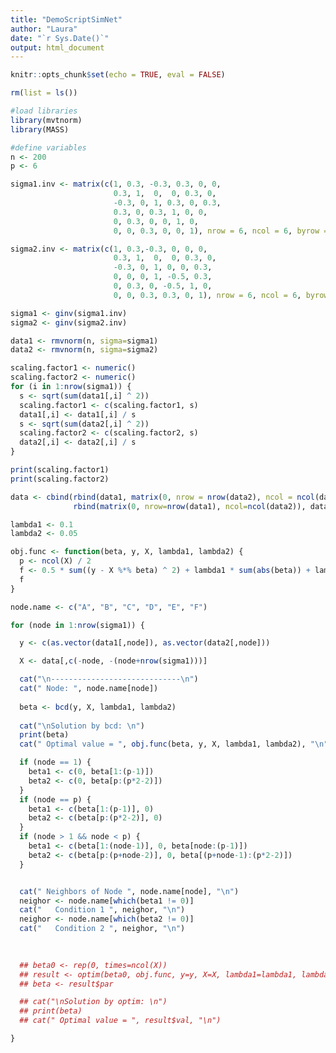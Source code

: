 ---
title: "DemoScriptSimNet"
author: "Laura"
date: "`r Sys.Date()`"
output: html_document
---

```{r setup, include=FALSE}
knitr::opts_chunk$set(echo = TRUE, eval = FALSE)
```

```{r}
rm(list = ls())

#load libraries
library(mvtnorm)
library(MASS)
```

```{r}
#define variables
n <- 200
p <- 6

sigma1.inv <- matrix(c(1, 0.3, -0.3, 0.3, 0, 0,
                       0.3, 1,  0,  0, 0.3, 0,
                       -0.3, 0, 1, 0.3, 0, 0.3,
                       0.3, 0, 0.3, 1, 0, 0, 
                       0, 0.3, 0, 0, 1, 0,
                       0, 0, 0.3, 0, 0, 1), nrow = 6, ncol = 6, byrow = TRUE)

sigma2.inv <- matrix(c(1, 0.3,-0.3, 0, 0, 0,
                       0.3, 1,  0,  0, 0.3, 0,
                       -0.3, 0, 1, 0, 0, 0.3,
                       0, 0, 0, 1, -0.5, 0.3,
                       0, 0.3, 0, -0.5, 1, 0,
                       0, 0, 0.3, 0.3, 0, 1), nrow = 6, ncol = 6, byrow = TRUE)

sigma1 <- ginv(sigma1.inv)
sigma2 <- ginv(sigma2.inv)

data1 <- rmvnorm(n, sigma=sigma1)
data2 <- rmvnorm(n, sigma=sigma2)
```

```{r}
scaling.factor1 <- numeric()
scaling.factor2 <- numeric()
for (i in 1:nrow(sigma1)) {
  s <- sqrt(sum(data1[,i] ^ 2))
  scaling.factor1 <- c(scaling.factor1, s)
  data1[,i] <- data1[,i] / s
  s <- sqrt(sum(data2[,i] ^ 2))
  scaling.factor2 <- c(scaling.factor2, s)
  data2[,i] <- data2[,i] / s
}

print(scaling.factor1)
print(scaling.factor2)
```

```{r}
data <- cbind(rbind(data1, matrix(0, nrow = nrow(data2), ncol = ncol(data1)) ),
              rbind(matrix(0, nrow=nrow(data1), ncol=ncol(data2)), data2))

lambda1 <- 0.1
lambda2 <- 0.05

obj.func <- function(beta, y, X, lambda1, lambda2) {
  p <- ncol(X) / 2
  f <- 0.5 * sum((y - X %*% beta) ^ 2) + lambda1 * sum(abs(beta)) + lambda2 * sum(abs(beta[1:p] - beta[(p+1):(2*p)]))
  f
}
```

```{r}
node.name <- c("A", "B", "C", "D", "E", "F")

for (node in 1:nrow(sigma1)) {

  y <- c(as.vector(data1[,node]), as.vector(data2[,node]))

  X <- data[,c(-node, -(node+nrow(sigma1)))]

  cat("\n-----------------------------\n")
  cat(" Node: ", node.name[node])
  
  beta <- bcd(y, X, lambda1, lambda2)
 
  cat("\nSolution by bcd: \n")
  print(beta)
  cat(" Optimal value = ", obj.func(beta, y, X, lambda1, lambda2), "\n")

  if (node == 1) {
    beta1 <- c(0, beta[1:(p-1)])
    beta2 <- c(0, beta[p:(p*2-2)])
  }
  if (node == p) {
    beta1 <- c(beta[1:(p-1)], 0)
    beta2 <- c(beta[p:(p*2-2)], 0)
  }
  if (node > 1 && node < p) {
    beta1 <- c(beta[1:(node-1)], 0, beta[node:(p-1)])
    beta2 <- c(beta[p:(p+node-2)], 0, beta[(p+node-1):(p*2-2)])
  }


  cat(" Neighbors of Node ", node.name[node], "\n")
  neighor <- node.name[which(beta1 != 0)]
  cat("   Condition 1 ", neighor, "\n")
  neighor <- node.name[which(beta2 != 0)]
  cat("   Condition 2 ", neighor, "\n")
  
  

  ## beta0 <- rep(0, times=ncol(X))
  ## result <- optim(beta0, obj.func, y=y, X=X, lambda1=lambda1, lambda2=lambda2, method="BFGS")
  ## beta <- result$par

  ## cat("\nSolution by optim: \n")
  ## print(beta)
  ## cat(" Optimal value = ", result$val, "\n")

}
```